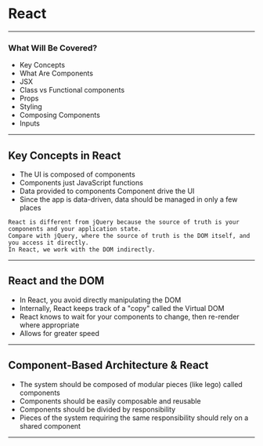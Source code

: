 

# React

---

### What Will Be Covered?

- Key Concepts
- What Are Components 
- JSX
- Class vs Functional components    
- Props 
- Styling
- Composing Components
- Inputs 

---


## Key Concepts in React

- The UI is composed  of components
- Components  just JavaScript functions
- Data provided to components Component drive the UI
- Since the app is data-driven, data should be managed in only a few places

```notes
React is different from jQuery because the source of truth is your components and your application state.
Compare with jQuery, where the source of truth is the DOM itself, and you access it directly.
In React, we work with the DOM indirectly.
```

---

## React and the DOM

- In React, you avoid directly manipulating the DOM
- Internally, React keeps track of a "copy" called the Virtual DOM
- React knows to wait for your components to change, then re-render where appropriate
- Allows for greater speed

---

## Component-Based Architecture & React

- The system should be composed of modular pieces (like lego) called components
- Components should be easily composable and reusable
- Components should be divided by responsibility
- Pieces of the system requiring the same responsibility should rely on a shared component

---

